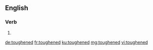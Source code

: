 ==English==

===Verb===
{{head|en|verb form}}

# {{en-past of|toughen}}

[[de:toughened]]
[[fr:toughened]]
[[ku:toughened]]
[[mg:toughened]]
[[vi:toughened]]